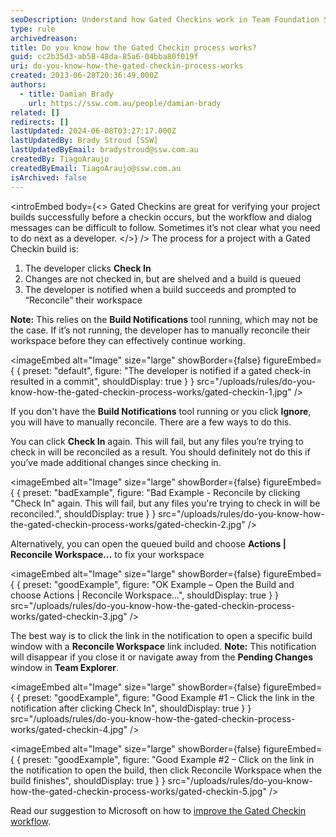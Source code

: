 ```yaml
---
seoDescription: Understand how Gated Checkins work in Team Foundation Server and improve your workflow with our guide on reconciling workspace changes.
type: rule
archivedreason:
title: Do you know how the Gated Checkin process works?
guid: cc2b35d3-ab58-48da-85a6-04bba80f019f
uri: do-you-know-how-the-gated-checkin-process-works
created: 2013-06-28T20:36:49.000Z
authors:
  - title: Damian Brady
    url: https://ssw.com.au/people/damian-brady
related: []
redirects: []
lastUpdated: 2024-06-08T03:27:17.000Z
lastUpdatedBy: Brady Stroud [SSW]
lastUpdatedByEmail: bradystroud@ssw.com.au
createdBy: TiagoAraujo
createdByEmail: TiagoAraujo@ssw.com.au
isArchived: false
---
```


<introEmbed
  body={<>
Gated Checkins are great for verifying your project builds successfully before a checkin occurs, but the workflow and dialog messages can be difficult to follow. Sometimes it’s not clear what you need to do next as a developer.
  </>}
/>
The process for a project with a Gated Checkin build is:

1. The developer clicks **Check In**
2. Changes are not checked in, but are shelved and a build is queued
3. The developer is notified when a build succeeds and prompted to “Reconcile” their workspace

**Note:** This relies on the **Build Notifications** tool running, which may not be the case. If it’s not running, the developer has to manually reconcile their workspace before they can effectively continue working.


<imageEmbed
  alt="Image"
  size="large"
  showBorder={false}
  figureEmbed={ {
    preset: "default",
    figure: "The developer is notified if a gated check-in resulted in a commit",
    shouldDisplay: true
  } }
  src="/uploads/rules/do-you-know-how-the-gated-checkin-process-works/gated-checkin-1.jpg"
/>


If you don't have the **Build Notifications** tool running or you click **Ignore**, you will have to manually reconcile. There are a few ways to do this.

You can click **Check In** again. This will fail, but any files you’re trying to check in will be reconciled as a result. You should definitely not do this if you’ve made additional changes since checking in.

<imageEmbed
  alt="Image"
  size="large"
  showBorder={false}
  figureEmbed={ {
    preset: "badExample",
    figure: "Bad Example - Reconcile by clicking \"Check In\" again.  This will fail, but any files you're trying to check in will be reconciled.",
    shouldDisplay: true
  } }
  src="/uploads/rules/do-you-know-how-the-gated-checkin-process-works/gated-checkin-2.jpg"
/>


Alternatively, you can open the queued build and choose **Actions | Reconcile Workspace...** to fix your workspace

<imageEmbed
  alt="Image"
  size="large"
  showBorder={false}
  figureEmbed={ {
    preset: "goodExample",
    figure: "OK Example – Open the Build and choose Actions | Reconcile Workspace...",
    shouldDisplay: true
  } }
  src="/uploads/rules/do-you-know-how-the-gated-checkin-process-works/gated-checkin-3.jpg"
/>


The best way is to click the link in the notification to open a specific build window with a **Reconcile Workspace** link included.
**Note:** This notification will disappear if you close it or navigate away from the **Pending Changes** window in **Team Explorer**.

<imageEmbed
  alt="Image"
  size="large"
  showBorder={false}
  figureEmbed={ {
    preset: "goodExample",
    figure: "Good Example #1 – Click the link in the notification after clicking Check In",
    shouldDisplay: true
  } }
  src="/uploads/rules/do-you-know-how-the-gated-checkin-process-works/gated-checkin-4.jpg"
/>


<imageEmbed
  alt="Image"
  size="large"
  showBorder={false}
  figureEmbed={ {
    preset: "goodExample",
    figure: "Good Example #2 – Click on the link in the notification to open the build, then click Reconcile Workspace when the build finishes",
    shouldDisplay: true
  } }
  src="/uploads/rules/do-you-know-how-the-gated-checkin-process-works/gated-checkin-5.jpg"
/>


Read our suggestion to Microsoft on how to [improve the Gated Checkin workflow](http://www.ssw.com.au/ssw/standards/BetterSoftwareSuggestions/TeamFoundationServer.aspx#improve-gated-checkin).
